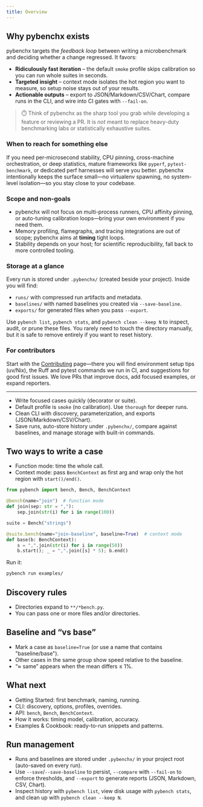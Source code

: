 ```yaml
---
title: Overview
---
```


## Why pybenchx exists

pybenchx targets the *feedback loop* between writing a microbenchmark and deciding whether a change regressed. It favors:

- **Ridiculously fast iteration** – the default `smoke` profile skips calibration so you can run whole suites in seconds.
- **Targeted insight** – context mode isolates the hot region you want to measure, so setup noise stays out of your results.
- **Actionable outputs** – export to JSON/Markdown/CSV/Chart, compare runs in the CLI, and wire into CI gates with `--fail-on`.

> ⏱️ Think of pybenchx as the sharp tool you grab while developing a feature or reviewing a PR. It is *not* meant to replace heavy-duty benchmarking labs or statistically exhaustive suites.

### When to reach for something else

If you need per-microsecond stability, CPU pinning, cross-machine orchestration, or deep statistics, mature frameworks like `pyperf`, `pytest-benchmark`, or dedicated perf harnesses will serve you better. pybenchx intentionally keeps the surface small—no virtualenv spawning, no system-level isolation—so you stay close to your codebase.

### Scope and non-goals

- pybenchx will not focus on multi-process runners, CPU affinity pinning, or auto-tuning calibration loops—bring your own environment if you need them.
- Memory profiling, flamegraphs, and tracing integrations are out of scope; pybenchx aims at **timing** tight loops.
- Stability depends on your host; for scientific reproducibility, fall back to more controlled tooling.

### Storage at a glance

Every run is stored under `.pybenchx/` (created beside your project). Inside you will find:

- `runs/` with compressed run artifacts and metadata.
- `baselines/` with named baselines you created via `--save-baseline`.
- `exports/` for generated files when you pass `--export`.

Use `pybench list`, `pybench stats`, and `pybench clean --keep N` to inspect, audit, or prune these files. You rarely need to touch the directory manually, but it is safe to remove entirely if you want to reset history.

### For contributors

Start with the [Contributing](./contributing) page—there you will find environment setup tips (uv/Nix), the Ruff and pytest commands we run in CI, and suggestions for good first issues. We love PRs that improve docs, add focused examples, or expand reporters.

---

- Write focused cases quickly (decorator or suite).
- Default profile is `smoke` (no calibration). Use `thorough` for deeper runs.
- Clean CLI with discovery, parameterization, and exports (JSON/Markdown/CSV/Chart).
- Save runs, auto-store history under `.pybenchx/`, compare against baselines, and manage storage with built-in commands.

## Two ways to write a case

- Function mode: time the whole call.
- Context mode: pass `BenchContext` as first arg and wrap only the hot region with `start()/end()`.

```python
from pybench import bench, Bench, BenchContext

@bench(name="join")  # function mode
def join(sep: str = ","):
    sep.join(str(i) for i in range(100))

suite = Bench("strings")

@suite.bench(name="join-baseline", baseline=True)  # context mode
def base(b: BenchContext):
    s = ",".join(str(i) for i in range(50))
    b.start(); _ = ",".join([s] * 5); b.end()
```

Run it:

```bash
pybench run examples/
```

## Discovery rules

- Directories expand to `**/*bench.py`.
- You can pass one or more files and/or directories.

## Baseline and “vs base”

- Mark a case as `baseline=True` (or use a name that contains "baseline/base").
- Other cases in the same group show speed relative to the baseline.
- “≈ same” appears when the mean differs ≤ 1%.

## What next

- Getting Started: first benchmark, naming, running.
- CLI: discovery, options, profiles, overrides.
- API: `bench`, `Bench`, `BenchContext`.
- How it works: timing model, calibration, accuracy.
- Examples & Cookbook: ready-to-run snippets and patterns.

## Run management

- Runs and baselines are stored under `.pybenchx/` in your project root (auto-saved on every run).
- Use `--save`/`--save-baseline` to persist, `--compare` with `--fail-on` to enforce thresholds, and `--export` to generate reports (JSON, Markdown, CSV, Chart).
- Inspect history with `pybench list`, view disk usage with `pybench stats`, and clean up with `pybench clean --keep N`.
